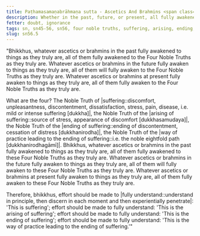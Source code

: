 ```yaml
---
title: Paṭhamasamaṇabrāhmaṇa sutta - Ascetics And Brahmins <span class="text-sm">(First)</span>
description: Whether in the past, future, or present, all fully awakened to things as they truly are do so by fully awakening to the Four Noble Truths.
fetter: doubt, ignorance
tags: sn, sn45-56, sn56, four noble truths, suffering, arising, ending, way of practice, path
slug: sn56.5
---
```


"Bhikkhus, whatever ascetics or brahmins in the past fully awakened to things as they truly are, all of them fully awakened to the Four Noble Truths as they truly are. Whatever ascetics or brahmins in the future fully awaken to things as they truly are, all of them will fully awaken to the Four Noble Truths as they truly are.	Whatever ascetics or brahmins at present fully awaken to things as they truly are, all of them fully awaken to the Four Noble Truths as they truly are.

What are the four? The Noble Truth of |suffering::discomfort, unpleasantness, discontentment, dissatisfaction, stress, pain, disease, i.e. mild or intense suffering [dukkha]|, the Noble Truth of the |arising of suffering::source of stress, appearance of discomfort [dukkhasamudaya]|, the Noble Truth of the |ending of suffering::ending of discontentment, cessation of distress [dukkhanirodha]|, the Noble Truth of the |way of practice leading to the ending of suffering::i.e. the noble eightfold path [dukkhanirodhagāmī]|. Bhikkhus, whatever ascetics or brahmins in the past fully awakened to things as they truly are, all of them fully awakened to these Four Noble Truths as they truly are. Whatever ascetics or brahmins in the future fully awaken to things as they truly are, all of them will fully awaken to these Four Noble Truths as they truly are. Whatever ascetics or brahmins at present fully awaken to things as they truly are, all of them fully awaken to these Four Noble Truths as they truly are.

Therefore, bhikkhus, effort should be made to |fully understand::understand in principle, then discern in each moment and then experientially penetrate|: 'This is suffering';
effort should be made to fully understand: 'This is the arising of suffering';
effort should be made to fully understand: 'This is the ending of suffering';
effort should be made to fully understand: 'This is the way of practice leading to the ending of suffering.'"